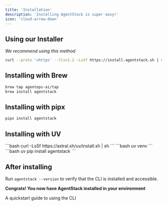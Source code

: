 ```yaml
---
title: 'Installation'
description: 'Installing AgentStack is super easy!'
icon: 'cloud-arrow-down'
---
```


## Using our Installer
_We recommend using this method_
```bash
curl --proto '=https' --tlsv1.2 -LsSf https://install.agentstack.sh | sh
```

## Installing with Brew
```bash
brew tap agentops-ai/tap
brew install agentstack
```

## Installing with pipx
```bash
pipx install agentstack
```

## Installing with UV

<Steps>
    <Step title="Install UV with their bash install script">
```bash
curl -LsSf https://astral.sh/uv/install.sh | sh
```
    </Step>
    <Step title="Create a virtual environment">
```bash
uv venv
```
    </Step>
    <Step title="Install AgentStack">
        ```bash
        uv pip install agentstack
        ```
    </Step>
</Steps>


## After installing

Run `agentstack --version` to verify that the CLI is installed and accessible.

**Congrats! You now have AgentStack installed in your environment**

<CardGroup cols={1}>
  <Card
    title="Quickstart"
    icon="circle-play"
    href="/quickstart"
  >
    A quickstart guide to using the CLI
  </Card>
</CardGroup>